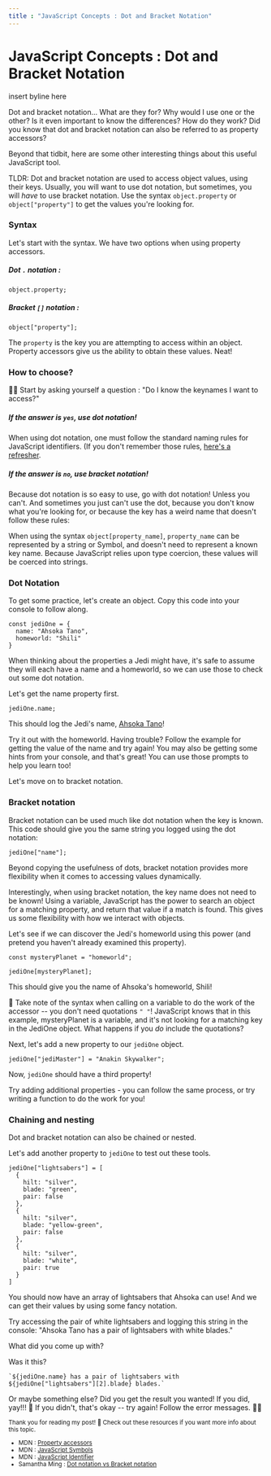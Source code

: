 ```yaml
---
title : "JavaScript Concepts : Dot and Bracket Notation"
---
```



<Layout>

# JavaScript Concepts : Dot and Bracket Notation

insert byline here

Dot and bracket notation... What are they for? Why would I use one or the other? Is it even important to know the differences? How do they work? Did you know that dot and bracket notation can also be referred to as property accessors? 

Beyond that tidbit, here are some other interesting things about this useful JavaScript tool.

<section className="tldr">TLDR: Dot and bracket notation are used to access object values, using their keys. Usually, you will want to use dot notation, but sometimes, you will <i>have</i> to use bracket notation. Use the syntax <code>object.property</code> or <code>object["property"]</code> to get the values you're looking for.</section>

### Syntax

Let's start with the syntax. We have two options when using property accessors.

##### Dot `.` notation :
```
object.property;
```

##### Bracket `[]` notation :
```
object["property"];
```

The `property` is the key you are attempting to access within an object. Property accessors give us the ability to obtain these values. Neat!

### How to choose?

🕵️‍♀️ Start by asking yourself a question : "Do I know the keynames I want to access?"

##### If the answer is `yes`, use dot notation!
When using dot notation, one must follow the standard naming rules for JavaScript identifiers. (If you don't remember those rules, [here's a refresher](https://developer.mozilla.org/en-US/docs/Web/JavaScript/Reference/Operators/Property_accessors).


##### If the answer is `no`, use bracket notation!
Because dot notation is so easy to use, go with dot notation! Unless you can't. And sometimes you just can't use the dot, because you don't know what you're looking for, or because the key has a weird name that doesn't follow these rules:

When using the syntax `object[property_name]`, `property_name` can be represented by a string or Symbol, and doesn't need to represent a known key name. Because JavaScript relies upon type coercion, these values will be coerced into strings.

### Dot Notation
To get some practice, let's create an object. Copy this code into your console to follow along.

```
const jediOne = {
  name: "Ahsoka Tano",
  homeworld: "Shili"
}
```

When thinking about the properties a Jedi might have, it's safe to assume they will each have a name and a homeworld, so we can use those to check out some dot notation.

Let's get the name property first.

```
jediOne.name;
```

This should log the Jedi's name, [Ahsoka Tano](https://starwars.fandom.com/wiki/Ahsoka_Tano)!

Try it out with the homeworld. Having trouble? Follow the example for getting the value of the name and try again! You may also be getting some hints from your console, and that's great! You can use those prompts to help you learn too!

Let's move on to bracket notation.

### Bracket notation
Bracket notation can be used much like dot notation when the key is known. This code should give you the same string you logged using the dot notation:
```
jediOne["name"];
```

Beyond copying the usefulness of dots, bracket notation provides more flexibility when it comes to accessing values dynamically. 

Interestingly, when using bracket notation, the key name does not need to be known! Using a variable, JavaScript has the power to search an object for a matching property, and return that value if a match is found. This gives us some flexibility with how we interact with objects.

Let's see if we can discover the Jedi's homeworld using this power (and pretend you haven't already examined this property).
```
const mysteryPlanet = "homeworld";

jediOne[mysteryPlanet];
```
This should give you the name of Ahsoka's homeworld, Shili! 

📌 Take note of the syntax when calling on a variable to do the work of the accessor -- you don't need quotations `" "`! JavaScript knows that in this example, mysteryPlanet is a variable, and it's not looking for a matching key in the JediOne object. What happens if you *do* include the quotations?

Next, let's add a new property to our `jediOne` object.

```
jediOne["jediMaster"] = "Anakin Skywalker";
```

Now, `jediOne` should have a third property!

Try adding additional properties - you can follow the same process, or try writing a function to do the work for you!

### Chaining and nesting
Dot and bracket notation can also be chained or nested.

Let's add another property to `jediOne` to test out these tools.

```
jediOne["lightsabers"] = [
  {
    hilt: "silver",
    blade: "green",
    pair: false
  },
  {
    hilt: "silver",
    blade: "yellow-green",
    pair: false
  },
  {
    hilt: "silver",
    blade: "white",
    pair: true
  }
]
```

You should now have an array of lightsabers that Ahsoka can use! And we can get their values by using some fancy notation.

Try accessing the pair of white lightsabers and logging this string in the console: "Ahsoka Tano has a pair of lightsabers with white blades."

What did you come up with?

Was it this? 

```
`${jediOne.name} has a pair of lightsabers with ${jediOne["lightsabers"][2].blade} blades.`
```

Or maybe something else? Did you get the result you wanted! If you did, yay!!! 🎉 If you didn't, that's okay -- try again! Follow the error messages. 🕵️‍♀️

<sub>
Thank you for reading my post! 💚 Check out these resources if you want more info about this topic.
</sub>
<sub>
  <ul>
    <li>MDN : <a href="https://developer.mozilla.org/en-US/docs/Web/JavaScript/Reference/Operators/Property_accessors">Property accessors </a></li>
    <li>MDN : <a href="https://developer.mozilla.org/en-US/docs/Glossary/Symbol">JavaScript Symbols</a></li>
    <li>MDN : <a href="https://developer.mozilla.org/en-US/docs/Glossary/Identifier">JavaScript Identifier</a></li>
    <li>Samantha Ming : <a href="https://medium.com/dailyjs/dot-notation-vs-bracket-notation-eedea5fa8572">Dot notation vs Bracket notation</a></li>
  </ul>
</sub>

</Layout>